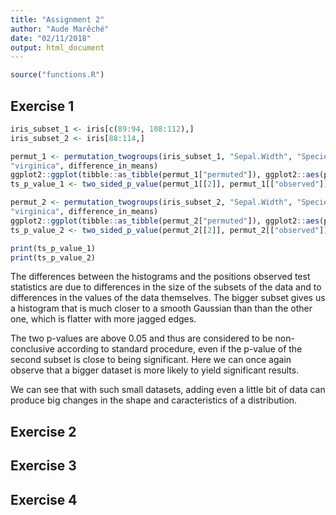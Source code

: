 ```yaml
---
title: "Assignment 2"
author: "Aude Marêché"
date: "02/11/2018"
output: html_document
---
```


```r
source("functions.R")
```

## Exercise 1

```r
iris_subset_1 <- iris[c(89:94, 108:112),]
iris_subset_2 <- iris[88:114,]

permut_1 <- permutation_twogroups(iris_subset_1, "Sepal.Width", "Species", "versicolor",
"virginica", difference_in_means)
ggplot2::ggplot(tibble::as_tibble(permut_1["permuted"]), ggplot2::aes(permuted)) + ggplot2::geom_vline(ggplot2::aes(xintercept = permut_1[["observed"]])) + ggplot2::geom_histogram() + ggplot2::xlim(-0.7, 0.7)
ts_p_value_1 <- two_sided_p_value(permut_1[[2]], permut_1[["observed"]])

permut_2 <- permutation_twogroups(iris_subset_2, "Sepal.Width", "Species", "versicolor",
"virginica", difference_in_means)
ggplot2::ggplot(tibble::as_tibble(permut_2["permuted"]), ggplot2::aes(permuted)) + ggplot2::geom_vline(ggplot2::aes(xintercept = permut_2[["observed"]])) + ggplot2::geom_histogram() + ggplot2::xlim(-0.7, 0.7)
ts_p_value_2 <- two_sided_p_value(permut_2[[2]], permut_2[["observed"]])

print(ts_p_value_1)
print(ts_p_value_2)
```

The differences between the histograms and the positions observed test statistics are due to differences in the size of the subsets of the data and to differences in the values of the data themselves. The bigger subset gives us a histogram that is much closer to a smooth Gaussian than than the other one, which is flatter with more jagged edges.

The two p-values are above 0.05 and thus are considered to be non-conclusive according to standard procedure, even if the p-value of the second subset is close to being significant. Here we can once again observe that a bigger dataset is more likely to yield significant results.

We can see that with such small datasets, adding even a little bit of data can produce big changes in the shape and caracteristics of a distribution.

## Exercise 2


## Exercise 3


## Exercise 4